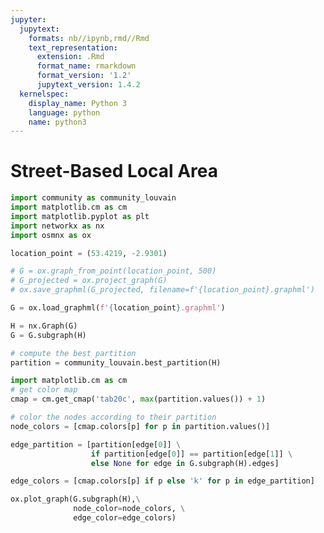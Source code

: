 ```yaml
---
jupyter:
  jupytext:
    formats: nb//ipynb,rmd//Rmd
    text_representation:
      extension: .Rmd
      format_name: rmarkdown
      format_version: '1.2'
      jupytext_version: 1.4.2
  kernelspec:
    display_name: Python 3
    language: python
    name: python3
---
```


# Street-Based Local Area

```python
import community as community_louvain
import matplotlib.cm as cm
import matplotlib.pyplot as plt
import networkx as nx
import osmnx as ox
```

```python
location_point = (53.4219, -2.9301)
```

```python
# G = ox.graph_from_point(location_point, 500)
# G_projected = ox.project_graph(G)
# ox.save_graphml(G_projected, filename=f'{location_point}.graphml')
```

```python
G = ox.load_graphml(f'{location_point}.graphml')
```

```python
H = nx.Graph(G)
G = G.subgraph(H)
```

```python
# compute the best partition
partition = community_louvain.best_partition(H)
```

```python
import matplotlib.cm as cm
# get color map
cmap = cm.get_cmap('tab20c', max(partition.values()) + 1)
```

```python
# color the nodes according to their partition
node_colors = [cmap.colors[p] for p in partition.values()]
```

```python
edge_partition = [partition[edge[0]] \
                  if partition[edge[0]] == partition[edge[1]] \
                  else None for edge in G.subgraph(H).edges]
```

```python
edge_colors = [cmap.colors[p] if p else 'k' for p in edge_partition]
```

```python
ox.plot_graph(G.subgraph(H),\
              node_color=node_colors, \
              edge_color=edge_colors)
```
